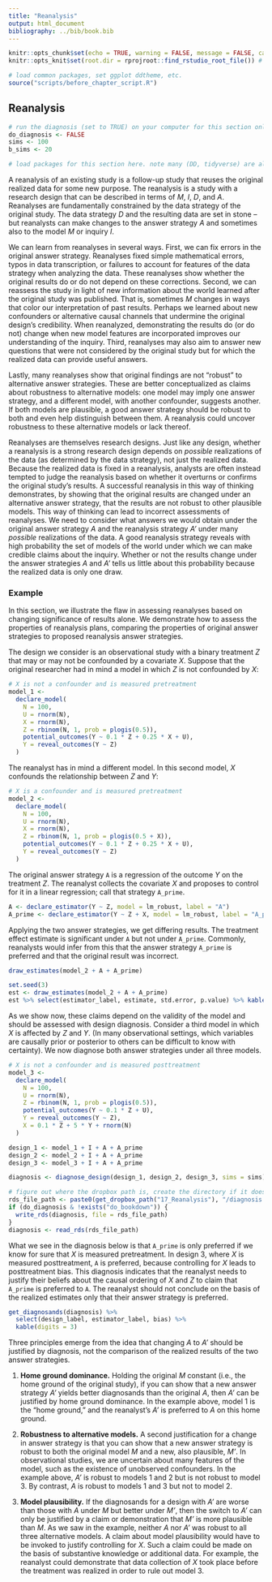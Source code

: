 ```yaml
---
title: "Reanalysis"
output: html_document
bibliography: ../bib/book.bib 
---
```


<!-- note do_bookdown is set in index.rmd, so we know if you're running just this .Rmd or compiling the book-->
```r
knitr::opts_chunk$set(echo = TRUE, warning = FALSE, message = FALSE, cache = FALSE)
knitr::opts_knit$set(root.dir = rprojroot::find_rstudio_root_file()) # files are all relative to RStudio project home
```

```r
# load common packages, set ggplot ddtheme, etc.
source("scripts/before_chapter_script.R")
```

<!-- start post here, do not edit above -->

## Reanalysis

<!-- make sure to rename the section title below -->

```r
# run the diagnosis (set to TRUE) on your computer for this section only before pushing to Github. no diagnosis will ever take place on github.
do_diagnosis <- FALSE
sims <- 100
b_sims <- 20
```

```r
# load packages for this section here. note many (DD, tidyverse) are already available, see scripts/package-list.R
```

A reanalysis of an existing study is a follow-up study that reuses the original realized data for some new purpose. The reanalysis is a study with a research design that can be described in terms of *M*, *I*, *D*, and *A*. Reanalyses are fundamentally constrained by the data strategy of the original study. The data strategy *D* and the resulting data are set in stone -- but reanalysts can make changes to the answer strategy *A* and sometimes also to the model *M* or inquiry *I*.

We can learn from reanalyses in several ways. First, we can fix errors in the original answer strategy. Reanalyses fixed simple mathematical errors, typos in data transcription, or failures to account for features of the data strategy when analyzing the data. These reanalyses show whether the original results do or do not depend on these corrections. Second, we can reassess the study in light of new information about the world learned after the original study was published. That is, sometimes *M* changes in ways that color our interpretation of past results. Perhaps we learned about new confounders or alternative causal channels that undermine the original design's credibility. When reanalyzed, demonstrating the results do (or do not) change when new model features are incorporated improves our understanding of the inquiry. Third, reanalyses may also aim to answer new questions that were not considered by the original study but for which the realized data can provide useful answers. 

Lastly, many reanalyses show that original findings are not "robust" to alternative answer strategies. These are better conceptualized as claims about robustness to alternative models: one model may imply one answer strategy, and a different model, with another confounder, suggests another. If both models are plausible, a good answer strategy should be robust to both and even help distinguish between them. A reanalysis could uncover robustness to these alternative models or lack thereof. 

Reanalyses are themselves research designs. Just like any design, whether a reanalysis is a strong research design depends on *possible* realizations of the data (as determined by the data strategy), not just the realized data. Because the realized data is fixed in a reanalysis, analysts are often instead tempted to judge the reanalysis based on whether it overturns or confirms the original study's results. A successful reanalysis in this way of thinking demonstrates, by showing that the original results are changed under an alternative answer strategy, that the results are not robust to other plausible models. This way of thinking can lead to incorrect assessments of reanalyses. We need to consider what answers we would obtain under the original answer strategy *A* and the reanalysis strategy *A'* under many *possible* realizations of the data. A good reanalysis strategy reveals with high probability the set of models of the world under which we can make credible claims about the inquiry. Whether or not the results change under the answer strategies *A* and *A'* tells us little about this probability because the realized data is only one draw. 

### Example

In this section, we illustrate the flaw in assessing reanalyses based on changing significance of results alone. We demonstrate how to assess the properties of reanalysis plans, comparing the properties of original answer strategies to proposed reanalysis answer strategies. 

The design we consider is an observational study with a binary treatment $Z$ that may or may not be confounded by a covariate $X$. Suppose that the original researcher had in mind a model in which $Z$ is not confounded by $X$:

```r
# X is not a confounder and is measured pretreatment
model_1 <- 
  declare_model(
    N = 100,
    U = rnorm(N),
    X = rnorm(N),
    Z = rbinom(N, 1, prob = plogis(0.5)),
    potential_outcomes(Y ~ 0.1 * Z + 0.25 * X + U),
    Y = reveal_outcomes(Y ~ Z)
  ) 
```

The reanalyst has in mind a different model. In this second model, $X$ confounds the relationship between $Z$ and $Y$:

```r
# X is a confounder and is measured pretreatment
model_2 <- 
  declare_model(
    N = 100,
    U = rnorm(N),
    X = rnorm(N),
    Z = rbinom(N, 1, prob = plogis(0.5 + X)),
    potential_outcomes(Y ~ 0.1 * Z + 0.25 * X + U),
    Y = reveal_outcomes(Y ~ Z)
  ) 
```

The original answer strategy `A` is a regression of the outcome $Y$ on the treatment $Z$. The reanalyst collects the covariate $X$ and proposes to control for it in a linear regression; call that strategy `A_prime`. 

```r
A <- declare_estimator(Y ~ Z, model = lm_robust, label = "A")
A_prime <- declare_estimator(Y ~ Z + X, model = lm_robust, label = "A_prime")
```

Applying the two answer strategies, we get differing results. The treatment effect estimate is significant under `A` but not under `A_prime`. Commonly, reanalysts would infer from this that the answer strategy `A_prime` is preferred and that the original result was incorrect.

```r
draw_estimates(model_2 + A + A_prime)
```

```r
set.seed(3)
est <- draw_estimates(model_2 + A + A_prime)
est %>% select(estimator_label, estimate, std.error, p.value) %>% kable(digits = 3)
```

As we show now, these claims depend on the validity of the model and should be assessed with design diagnosis. Consider a third model in which $X$ is affected by $Z$ and $Y$. (In many observational settings, which variables are causally prior or posterior to others can be difficult to know with certainty). We now diagnose both answer strategies under all three models.

```r
# X is not a confounder and is measured posttreatment
model_3 <- 
  declare_model(
    N = 100,
    U = rnorm(N),
    Z = rbinom(N, 1, prob = plogis(0.5)),
    potential_outcomes(Y ~ 0.1 * Z + U),
    Y = reveal_outcomes(Y ~ Z),
    X = 0.1 * Z + 5 * Y + rnorm(N)
  ) 

design_1 <- model_1 + I + A + A_prime
design_2 <- model_2 + I + A + A_prime
design_3 <- model_3 + I + A + A_prime
```

```r
diagnosis <- diagnose_design(design_1, design_2, design_3, sims = sims)
```

```r
# figure out where the dropbox path is, create the directory if it doesn't exist, and name the RDS file
rds_file_path <- paste0(get_dropbox_path("17_Reanalysis"), "/diagnosis.RDS")
if (do_diagnosis & !exists("do_bookdown")) {
  write_rds(diagnosis, file = rds_file_path)
}
diagnosis <- read_rds(rds_file_path)
```

What we see in the diagnosis below is that `A_prime` is only preferred if we know for sure that $X$ is measured pretreatment. In design 3, where $X$ is measured posttreatment, `A` is preferred, because controlling for $X$ leads to posttreatment bias. This diagnosis indicates that the reanalyst needs to justify their beliefs about the causal ordering of $X$ and $Z$ to claim that `A_prime` is preferred to `A`. The reanalyst should not conclude on the basis of the realized estimates only that their answer strategy is preferred.

```r
get_diagnosands(diagnosis) %>% 
  select(design_label, estimator_label, bias) %>% 
  kable(digits = 3)
```

Three principles emerge from the idea that changing *A* to *A'* should be justified by diagnosis, not the comparison of the realized results of the two answer strategies.

1. **Home ground dominance.** Holding the original *M* constant (i.e., the home ground of the original study), if you can show that a new answer strategy *A'* yields better diagnosands than the original *A*, then *A'* can be justified by home ground dominance. In the example above, model 1 is the "home ground," and the reanalyst's *A'* is preferred to *A* on this home ground.

<!-- parallel idea about finding a replication with a new D that rules out confounders --> 
2. **Robustness to alternative models.** A second justification for a change in answer strategy is that you can show that a new answer strategy is robust to both the original model *M* and a new, also plausible, *M'*. In observational studies, we are uncertain about many features of the model, such as the existence of unobserved confounders. In the example above, *A'* is robust to models 1 and 2 but is not robust to model 3. By contrast, *A* is robust to models 1 and 3 but not to model 2. 

3. **Model plausibility.** If the diagnosands for a design with *A'* are worse than those with *A* under *M* but better under *M'*, then the switch to *A'* can only be justified by a claim or demonstration that *M'* is more plausible than *M*. As we saw in the example, neither *A* nor *A'* was robust to all three alternative models. A claim about model plausibility would have to be invoked  to justify controlling for $X$. Such a claim could be made on the basis of substantive knowledge or additional data. For example, the reanalyst could demonstrate that data collection of $X$ took place before the treatment was realized in order to rule out model 3. 


<!-- 1. M always changes! (you have more information on $\tau$ or $\sd(\tau)$) -->
<!-- 2. Home ground dominance: Change A or D-and-A if A$^\prime$ > A under M -->
<!-- 3. Robustness to alternative models: Change A or D-and-A if A$^\prime$ $\geq$ A under M AND A$^\prime$ > A under M$^\prime$ E.g. change from simple to complete RA -->
<!-- 4. Model plausibility: If A$^\prime$ < A under M AND A$^\prime$ > A under M$^\prime$, then change to A$^\prime$ or D-and-A IFF M$^\prime$ is more plausible than M E.g. switching to balanced design if you believe variances equal across treatment groups -->
<!-- 5. Undefined inquiries. Change I to I$^\prime$ if I is undefined under M If I is defined under M: You can't change to I$^\prime$, You can’t change D to D$^\prime$ if that means I unidentifiable. -->


<!-- how do we update from the reanalysis research design (the original design plus the reanalysis of d)? -->
<!-- -- the design is the research design from before with two sets of estimates from two different A's -->
<!-- -- need an aggregation function (decisionmaking function) that converts the two sets of results into a decision or posterior -->

<!-- what can be learned from reanalysis? -->
<!-- (1) confirm there were not errors (consider changing A only) -->
<!-- (2) reassess what is known about the same inquiry, using new information about the world (change M, change A to suit new M) -->
<!-- (3) learn something new from the data about another node or edge or a different summary about the same ones (change I and possibly A to match it; possibly M if a node was missing; possibly add data) -->
<!-- (4) assess "robustness" of findings - point to discussion of this in answer strategy (or move it here) (change A) -->
<!-- (5) update M based on new research and assess what d can tell us from this study (change M and possibly I, possibly A to fit changed M and I) -->

<!-- how can we assess the properties of a *reanalysis*? diagnose changed MIDA. important to not condition on d, the design includes the actual D, and we need to consider what results d' we would get from the reanalysis under different realizations of D. -->

<!-- there are now two A's, so need to specify a decision function about how to integrate the two findings. this could be throw away the old a, or combine them in some way. if it's a "robustness" to alternative A, then you may want to combine not throw out for example. it's crucial to specify how you do that, that's part of the answer strategy. -->

<!-- ## Example -->

<!-- Knox, Lowe, and Mummolo (2020) (https://www.cambridge.org/core/journals/american-political-science-review/article/administrative-records-mask-racially-biased-policing/66BC0F9998543868BB20F241796B79B8) study the statistical biases that accompany estimates of racial bias in police use of force when presence in the dataset (being stopped by police) is conditioned on an outcome that is a downstream consequence of race. They show the estimate is not identified unless additional modelling assumptions are brought to bear. -->

<!-- Gaebler et al. (2020) (https://5harad.com/papers/post-treatment-bias.pdf) study the same question and make such modeling assumptions (subset ignorability, definition 2). -->

<!-- In a twitter thread (https://twitter.com/jonmummolo/status/1275790509647241222?s=20), Mummolo shows the three DAGs that are compatible with subset ignorability. We agree with Mummolo that these DAGs assume away causal paths that are very plausible. -->

<!-- ![DAG](figures/mummolo_dag.png) -->

<!-- This document provides a design declaration for this setting and shows how estimates of the controlled direct effect (effect of race on force among the stopped) are biased unless those paths are set to zero by assumption. -->

<!-- Design Declaration -->

<!-- There are four variables: (D: minority, M: stop, U: suspicion (unobserved), Y: force) and five paths: -->

<!-- ```{r} -->
<!-- D_M = 1 # effect of minority on stop -->
<!-- U_M = 1 # effect of suspicion on stop -->
<!-- D_Y = 1 # effect of minority on force -->
<!-- U_Y = 1 # effect of suspicion on force -->
<!-- M_Y = 1 # effect of stop on force -->
<!-- ``` -->

<!-- This basic design allows all five paths. -->

<!-- ```{r} -->
<!-- design_1 <- -->
<!--   declare_model(N = 1000, -->
<!--                      D = rbinom(N, size = 1, prob = 0.5), -->
<!--                      U = rnorm(N)) + -->
<!--   declare_potential_outcomes(M ~ rbinom(N, size = 1, prob = pnorm(D_M * -->
<!--                                                                     D + U_M * U)), -->
<!--                              assignment_variable = "D") + -->
<!--   declare_reveal(M, D) + -->
<!--   declare_potential_outcomes(Y ~ rnorm(N, D_Y * D + M_Y * M + U_Y * U), -->
<!--                              conditions = list(D = c(0, 1), M = c(0, 1))) + -->
<!--   declare_reveal(outcome_variables = "Y", -->
<!--                  assignment_variables = c("D", "M")) + -->
<!--   declare_inquiry(CDE = mean(Y_D_1_M_1 - Y_D_0_M_1)) + -->
<!--   declare_estimator(Y ~ D, subset = M == 1, inquiry = "CDE") -->
<!-- ``` -->

<!-- We redesign the design 3 times, removing one path at a time, then simulate all four designs. -->

<!-- ```{r, message=FALSE} -->
<!-- # no effect of D on M -->
<!-- design_2 <- redesign(design_1, D_M = 0) -->

<!-- # no effect of U on M -->
<!-- design_3 <- redesign(design_1, U_M = 0) -->

<!-- # no effect of U on Y -->
<!-- design_4 <- redesign(design_1, U_Y = 0) -->
<!-- ``` -->

<!-- This chunk is set to `echo = TRUE` and `eval = do_diagnosis` -->
<!-- ```{r, eval = do_diagnosis & !exists("do_bookdown")} -->
<!-- simulations <- simulate_designs(design_1, design_2, design_3, design_4, sims = sims) -->
<!-- ``` -->

<!-- Right after you do simulations, you want to save the simulations rds. -->

<!-- ```{r, echo = FALSE, purl = FALSE} -->
<!-- # figure out where the dropbox path is, create the directory if it doesn't exist, and name the RDS file -->
<!-- rds_file_path <- paste0(get_dropbox_path("policing"), "/simulations_policing.RDS") -->
<!-- if (do_diagnosis & !exists("do_bookdown")) { -->
<!--   write_rds(simulations, path = rds_file_path) -->
<!-- } -->
<!-- simulations <- read_rds(rds_file_path) -->
<!-- ``` -->


<!-- ```{r, echo=FALSE, message = FALSE} -->

<!-- simulations <- -->
<!--   simulations %>% -->
<!--   mutate(`Assumed DAG` = factor( -->
<!--     design_label, -->
<!--     levels = c("design_1", "design_2", "design_3", "design_4"), -->
<!--     labels = c( -->
<!--       "All paths possible", -->
<!--       "no effect of D on M", -->
<!--       "no effect of U on M", -->
<!--       "no effect of U on Y" -->
<!--     ) -->
<!--   )) -->

<!-- summary_df <- -->
<!--   simulations %>% -->
<!--   group_by(`Assumed DAG`) %>% -->
<!--   summarise( -->
<!--     mean_estimand = mean(estimand), -->
<!--     mean_estimate = mean(estimate), -->
<!--     bias = mean(estimate - estimand) -->
<!--   ) %>% -->
<!--   pivot_longer(cols = c("mean_estimand", "mean_estimate")) -->
<!-- ``` -->

<!-- This plot confirms that unless one of those implausible assumptions hold, estimates of the CDE are biased. -->

<!-- ```{r, echo=FALSE} -->
<!-- ggplot(simulations, aes(estimate)) + -->
<!--   geom_histogram(bins = 50) + -->
<!--   geom_vline(data = summary_df, aes(xintercept = value, color = name)) + -->
<!--   facet_wrap(~`Assumed DAG`) + -->
<!--   xlab("Simulated CDE estimates") + -->
<!--   theme_bw() + -->
<!--   theme(legend.position = "bottom", -->
<!--         strip.background = element_blank(), -->
<!--         axis.title.y = element_blank(), -->
<!--         legend.title = element_blank()) -->
<!-- ``` -->

<!-- ### Grab bag -->

<!-- - @Clemens2017 on taxonomy of these kinds of efforts -->
<!-- - if you're going to use d to learn about a different M for a different I, you need to understand their D -->


<!-- To diagnose a reanalysis, we need to define two answer strategies -- *A* and *A'* -- and a new diagnostic-statistic. We need to decide how we summarize the answers from the two answer strategies. If one returns TRUE and one FALSE, what do we conclude about the inquiry? The function we define to summarize the two results depends on the inquiry and the goals of the reanalysis. But our diagnosis of the reanalysis should assess the properties of this summary of the two studies under possible realizations of the data. If the goal of the reanalysis is instead to learn about a new question, then we should simply construct a new MIDA altogether, but holding constant *D* from the original study, which we cannot change because we already collected $d$ using it. -->

